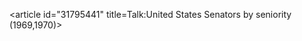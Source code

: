 <article id="31795441" title=Talk:United States Senators by seniority (1969,1970)>
	<talkpage id="31795441" title="Talk:United States Senators by seniority (1969,1970)">
{{WikiProject United States|class=Redirect|importance=NA|USGov=Yes|USGov-importance=NA}}
	</talkpage>
</article>